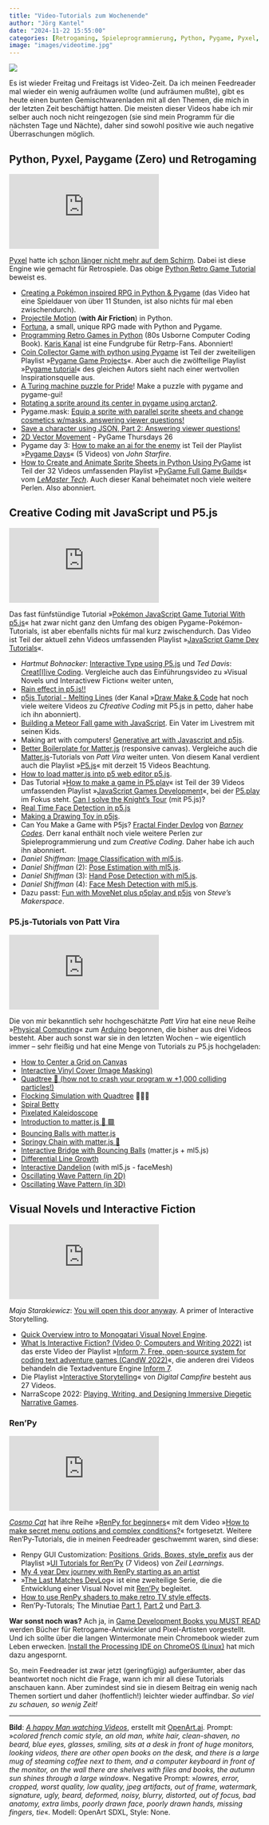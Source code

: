 ```yaml
---
title: "Video-Tutorials zum Wochenende"
author: "Jörg Kantel"
date: "2024-11-22 15:55:00"
categories: [Retrogaming, Spieleprogrammierung, Python, Pygame, Pyxel, Creative Coding, P5.js, Matter.js, P5.play, Arduino, Interactive Fiction, Monogatari, RenPy, Chromebook]
image: "images/videotime.jpg"
---
```


[![](images/videotime-b.jpg)](https://www.flickr.com/photos/schockwellenreiter/54150027652/)

Es ist wieder Freitag und Freitags ist Video-Zeit. Da ich meinen Feedreader mal wieder ein wenig aufräumen wollte (und aufräumen mußte), gibt es heute einen bunten Gemischtwarenladen mit all den Themen, die mich in der letzten Zeit beschäftigt hatten. Die meisten dieser Videos habe ich mir selber auch noch nicht reingezogen (sie sind mein Programm für die nächsten Tage und Nächte), daher sind sowohl positive wie auch negative Überraschungen möglich.

## Python, Pyxel, Paygame (Zero) und Retrogaming

<iframe class="if16_9" src="https://www.youtube.com/embed/Qg16VhEo2Qs?si=ZhDkcvo_pKltTIP1" title="YouTube video player" frameborder="0" allow="accelerometer; autoplay; clipboard-write; encrypted-media; gyroscope; picture-in-picture; web-share" referrerpolicy="strict-origin-when-cross-origin" allowfullscreen></iframe>

[Pyxel](http://cognitiones.kantel-chaos-team.de/multimedia/spieleprogrammierung/pyxel.html) hatte ich [schon länger nicht mehr auf dem Schirm](https://kantel.github.io/posts/2024081002_pyxel_tut_2/). Dabei ist diese Engine wie gemacht für Retrospiele. Das obige [Python Retro Game Tutorial](https://www.youtube.com/watch?v=Qg16VhEo2Qs) beweist es.

- [Creating a Pokémon inspired RPG in Python & Pygame](https://www.youtube.com/watch?v=fo4e3njyGy0) (das Video hat eine Spieldauer von über 11 Stunden, ist also nichts für mal eben zwischendurch).
- [Projectile Motion](https://www.youtube.com/watch?v=b9S_L1AaJNw) (**with Air Friction**) in Python.
- [Fortuna](https://www.youtube.com/watch?v=oJBMsGZkETE), a small, unique RPG made with Python and Pygame.
- [Programming Retro Games in Python](https://www.youtube.com/watch?v=3kdM9wyglnw) (80s Usborne Computer Coding Book). [Karis Kanal](https://www.youtube.com/@karilawler) ist eine Fundgrube für Retrp-Fans. Abonniert!
- [Coin Collector Game with python using Pygame](https://www.youtube.com/watch?v=_Rj3av74FHk) ist Teil der zweiteiligen Playlist »[Pygame Game Projects](https://www.youtube.com/playlist?list=PLncx5IhrlqK8lIDBOcP6hvspy0LRlS9eQ)«. Aber auch die zwölfteilige Playlist »[Pygame tutorial](https://www.youtube.com/playlist?list=PLncx5IhrlqK-u_T_fglOAzoblHl8n50FG)« des gleichen Autors sieht nach einer wertvollen Inspirationsquelle aus.
- [A Turing machine puzzle for Pride](https://www.youtube.com/watch?v=nD-e-zM0Y0Q)! Make a puzzle with pygame and pygame-gui!
- [Rotating a sprite around its center in pygame using arctan2](https://www.youtube.com/watch?v=HmEV55UYtlk).
- Pygame.mask: [Equip a sprite with parallel sprite sheets and change cosmetics w/masks, answering viewer questions!](https://www.youtube.com/watch?v=zyfbvP93g6k)
- [Save a character using JSON, Part 2: Answering viewer questions!](https://www.youtube.com/watch?v=0_r1L1_GZeI)
- [2D Vector Movement](https://www.youtube.com/watch?v=5Ui51gD3uRE) - PyGame Thursdays 26
- Pygame day 3: [How to make an ai for the enemy](https://www.youtube.com/watch?v=J3k4-tqy_kM) ist Teil der Playlist »[Pygame Days](https://www.youtube.com/playlist?list=PL_38rYkBIiiXh58Ku9gkVi3lOYIJ5_s3X)« (5 Videos) von *John Starfire*.
- [How to Create and Animate Sprite Sheets in Python Using PyGame](https://www.youtube.com/watch?v=cCGvkWjy6Hs) ist Teil der 32 Videos umfassenden Playlist »[PyGame Full Game Builds](https://www.youtube.com/playlist?list=PLsFyHm8kJsx32EFcsJNt5sDI_nKsanRUu)« vom *[LeMaster Tech](https://www.youtube.com/@lemastertech)*. Auch dieser Kanal beheimatet noch viele weitere Perlen. Also abonniert.

## Creative Coding mit JavaScript und P5.js

<iframe class="if16_9" src="https://www.youtube.com/embed/WPT2BmkFFyo?si=5jr-ca50in8jOqHe" title="YouTube video player" frameborder="0" allow="accelerometer; autoplay; clipboard-write; encrypted-media; gyroscope; picture-in-picture; web-share" referrerpolicy="strict-origin-when-cross-origin" allowfullscreen></iframe>

Das fast fünfstündige Tutorial »[Pokémon JavaScript Game Tutorial With p5.js](https://www.youtube.com/watch?v=WPT2BmkFFyo)« hat zwar nicht ganz den Umfang des obigen Pygame-Pokémon-Tutorials, ist aber ebenfalls nichts für mal kurz zwischendurch. Das Video ist Teil der aktuell zehn Videos umfassenden Playlist »[JavaScript Game Dev Tutorials](https://www.youtube.com/playlist?list=PLXKYLdkD1_a-lfXulF2-PBaHEtZIGrDF9)«.

- *Hartmut Bohnacker*: [Interactive Type using P5.js](https://www.youtube.com/watch?v=IrJDglM3Tvw) und *Ted Davis*: [Creat[l]ive Coding](https://www.youtube.com/watch?v=x3nvHL5uu7M). Vergleiche auch das Einführungsvideo zu »Visual Novels und Interactivew Fiction« weiter unten,
- [Rain effect in p5.js!!](https://www.youtube.com/watch?v=YQysSfaLDyo)
- [p5js Tutorial - Melting Lines](https://www.youtube.com/watch?v=ClalKvVUEfE) (der Kanal »[Draw Make & Code](https://www.youtube.com/@DrawMakeCode) hat noch viele weitere Videos zu *Cfreative Coding* mit P5.js in petto, daher habe ich ihn abonniert).
- [Building a Meteor Fall game with JavaScript](https://www.youtube.com/watch?v=o5CWxjV5Le8). Ein Vater im Livestrem mit seinen Kids.
- Making art with computers! [Generative art with Javascript and p5js](https://www.youtube.com/watch?v=6rRL-6WOBW8).
- [Better Boilerplate for Matter.js](https://www.youtube.com/watch?v=kdSDTaYY700&list=WL) (responsive canvas). Vergleiche auch die [Matter.js](https://brm.io/matter-js/)-Tutorials von *Patt Vira* weiter unten. Von diesem Kanal verdient auch die Playlist »[P5.js](https://www.youtube.com/playlist?list=PLxl8HNCwRbBT1bxgMRlGyxB7wjOmPF0zv)« mit derzeit 15 Videos Beachtung.
- [How to load matter.js into p5 web editor p5.js](https://www.youtube.com/watch?v=wcpmI8H_i8M).
- Das Tutorial »[How to make a game in P5.play](https://www.youtube.com/watch?v=5addy2G5DIc)« ist Teil der 39 Videos umfassenden Playlist »[JavaScript Games Development](https://www.youtube.com/playlist?list=PLoHS9P-kC-252Pd9MJD_ItfaVuYV2kTCE)«, bei der [P5.play](http://cognitiones.kantel-chaos-team.de/multimedia/spieleprogrammierung/p5play.html) im Fokus steht.
[Can I solve the Knight's Tour](https://www.youtube.com/watch?v=5HdKj0gk7n0) (mit P5.js)?
- [Real Time Face Detection in p5.js](https://www.youtube.com/watch?v=3yqANLRWGLo)
- [Making a Drawing Toy in p5js](https://www.youtube.com/watch?v=v7pgdgzqgiY).
- Can You Make a Game with P5js? [Fractal Finder Devlog](https://www.youtube.com/watch?v=FzKAc4ZZ5h0) von *[Barney Codes](https://www.youtube.com/@BarneyCodes)*. Derr kanal enthält noch viele weitere Perlen zur Spieleprogrammierung und zum *Creative Coding*. Daher habe ich auch ihn abonniert.
- *Daniel Shiffman*: [Image Classification with ml5.js](https://www.youtube.com/watch?v=pbjR20eTLVs).
- *Daniel Shiffman* (2): [Pose Estimation with ml5.js](https://www.youtube.com/watch?v=T99fNXTUUaQ).
- *Daniel Shiffman* (3): [Hand Pose Detection with ml5.js](https://www.youtube.com/watch?v=vfNHdVbE-l4).
- *Daniel Shiffman* (4): [Face Mesh Detection with ml5.js](https://www.youtube.com/watch?v=R5UZsIwPbJA).
- Dazu passt: [Fun with MoveNet plus p5play and p5js](https://www.youtube.com/watch?v=qEWi1V-q3aw) von *Steve's Makerspace*.

### P5.js-Tutorials von Patt Vira

<iframe class="if16_9" src="https://www.youtube.com/embed/gMMxPPYjlvI?si=OEjI71h8ew0aIcfi" title="YouTube video player" frameborder="0" allow="accelerometer; autoplay; clipboard-write; encrypted-media; gyroscope; picture-in-picture; web-share" referrerpolicy="strict-origin-when-cross-origin" allowfullscreen></iframe>

Die von mir bekanntlich sehr hochgeschätzte *Patt Vira* hat eine neue Reihe »[Physical Computing](https://www.youtube.com/playlist?list=PL0beHPVMklwhUxv_DNJ31M5BVrp6Y4SX4)« zum [Arduino](https://de.wikipedia.org/wiki/Arduino_(Plattform)) begonnen, die bisher aus drei Videos besteht. Aber auch sonst war sie in den letzten Wochen -- wie eigentlich immer -- sehr fleißig und hat eine Menge von Tutorials zu P5.js hochgeladen:

- [How to Center a Grid on Canvas](https://www.youtube.com/watch?v=iUOmjiA0FiY)
- [Interactive Vinyl Cover (Image Masking)](https://www.youtube.com/watch?v=o-kIFlK-6EM)
- [Quadtree 🌴 (how not to crash your program w +1,000 colliding particles!)](https://www.youtube.com/watch?v=7pxyIC_ZEwA)
- [Flocking Simulation with Quadtree](https://www.youtube.com/watch?v=AMugNCfP1NA) 🐤🐤🐤
- [Spiral Betty](https://www.youtube.com/watch?v=Z3PvLZYLW0U)
- [Pixelated Kaleidoscope](https://www.youtube.com/watch?v=OqYJNQbr_X4)
- [Introduction to matter.js 🔴 🟪](https://www.youtube.com/watch?v=cLXNxn5N-2Y)
- [Bouncing Balls with matter.js](https://www.youtube.com/watch?v=dTwz2q6yYeQ)
- [Springy Chain with matter.js 🔗](https://www.youtube.com/watch?v=sWUxWiJqocM)
- [Interactive Bridge with Bouncing Balls](https://www.youtube.com/watch?v=K7b5MEhPCuo) (matter.js + ml5.js)
- [Differential Line Growth](https://www.youtube.com/watch?v=1viK2qKuP-Y)
- [Interactive Dandelion](https://www.youtube.com/watch?v=FlBRSIz5AcQ) (with ml5.js - faceMesh)
- [Oscillating Wave Pattern (in 2D)](https://www.youtube.com/watch?v=MpDUW_bvihE)
- [Oscillating Wave Pattern (in 3D)](https://www.youtube.com/watch?v=8rBsaJcpItI)

## Visual Novels und Interactive Fiction

<iframe class="if16_9" src="https://www.youtube.com/embed/RKO7X7x2VFI?si=MKEy0OdCknMxlxNW" title="YouTube video player" frameborder="0" allow="accelerometer; autoplay; clipboard-write; encrypted-media; gyroscope; picture-in-picture; web-share" referrerpolicy="strict-origin-when-cross-origin" allowfullscreen></iframe>

*Maja Starakiewicz*: [You will open this door anyway](https://www.youtube.com/watch?v=RKO7X7x2VFI). A primer of Interactive Storytelling.

- [Quick Overview intro to Monogatari Visual Novel Engine](https://www.youtube.com/watch?v=byObSXXFAnM).
- [What Is Interactive Fiction? (Video 0; Computers and Writing 2022)](https://www.youtube.com/watch?v=Fk5A3jN1XRo) ist das erste Video der Playlist »[Inform 7: Free, open-source system for coding text adventure games (CandW 2022)](https://www.youtube.com/playlist?list=PLa8nPphL2gf2kdd6ciLcqK9jh6tF5nyFL)«, die anderen drei Videos behandeln die Textadventure Engine [Inform 7](https://de.wikipedia.org/wiki/Inform#Inform_7).
- Die Playlist »[Interactive Storytelling](https://www.youtube.com/playlist?list=PLv56ccuRlfo3ncXLO2uT2azOIFTJzc359)« von *Digital Campfire* besteht aus 27 Videos.
- NarraScope 2022: [Playing, Writing, and Designing Immersive Diegetic Narrative Games](https://www.youtube.com/watch?v=u5mMOsQDjJc).

### Ren'Py

<iframe class="if16_9" src="https://www.youtube.com/embed/0VS2EUN56dA?si=Jjzrl1PzSuq6Hkz6" title="YouTube video player" frameborder="0" allow="accelerometer; autoplay; clipboard-write; encrypted-media; gyroscope; picture-in-picture; web-share" referrerpolicy="strict-origin-when-cross-origin" allowfullscreen></iframe>

*[Cosmo Cat](https://www.youtube.com/@kosmocatua)* hat ihre Reihe »[RenPy for beginners](https://www.youtube.com/playlist?list=PL9xdFa4m3yaVaZNCFPBvpJZBn24CiCoiP)« mit dem Video »[How to make secret menu options and complex conditions?](https://www.youtube.com/watch?v=0VS2EUN56dA)« fortgesetzt. Weitere Ren'Py-Tutorials, die in meinen Feedreader geschwemmt waren, sind diese:

- Renpy GUI Customization: [Positions, Grids, Boxes, style_prefix](https://www.youtube.com/watch?v=vJiGoqBNOtc&list=WL) aus der Playlist »[UI Tutorials for Ren'Py](https://www.youtube.com/playlist?list=PLlZCSNfSKux3SoxaQAzvD-ba8pjCwTOnV) (7 Videos) von *Zeil Learnings*.
- [My 4 year Dev journey with RenPy starting as an artist](https://www.youtube.com/watch?v=EEcX8zt8mSs)
- »[The Last Matches DevLog](https://www.youtube.com/playlist?list=PL4zIG2yMKZfNgONaeQnXT2ZfbpIkTLgQO)« ist eine zweiteilige Serie, die die Entwicklung einer Visual Novel mit [Ren'Py](http://cognitiones.kantel-chaos-team.de/multimedia/spieleprogrammierung/renpy.html) begleitet.
- [How to use RenPy shaders to make retro TV style effects](https://www.youtube.com/watch?v=jLJTOLgpmdQ).
- Ren'Py-Tutorals; The Minutiae [Part 1](https://www.youtube.com/watch?v=kfyyC18K2ck), [Part 2](https://www.youtube.com/watch?v=SNxqEETWsyY) und [Part 3](https://www.youtube.com/watch?v=sdm6_9tKs9A).

**War sonst noch was?** Ach ja, in [Game Development Books you MUST READ](https://www.youtube.com/watch?v=mA79SSv_YEo) werden Bücher für Retrogame-Antwickler und Pixel-Artisten vorgestellt. Und ich sollte über die langen Wintermonate mein Chromebook wieder zum Leben erwecken. [Install the Processing IDE on ChromeOS (Linux)](https://www.youtube.com/watch?v=OteeRNblwxU) hat mich dazu angespornt.

So, mein Feedreader ist zwar jetzt (geringfügig) aufgeräumter, aber das beantwortet noch nicht die Frage, wann ich mir all diese Tutorials anschauen kann. Aber zumindest sind sie in diesem Beitrag ein wenig nach Themen sortiert und daher (hoffentlich!) leichter wieder auffindbar. *So viel zu schauen, so wenig Zeit!*

---

**Bild**: *[A happy Man watching Videos](https://www.flickr.com/photos/schockwellenreiter/54150027652/)*, erstellt mit [OpenArt.ai](https://openart.ai/). Prompt: »*colored french comic style, an old man, white hair, clean-shaven, no beard, blue eyes, glasses, smiling, sits at a desk in front of huge monitors, looking videos, there are other open books on the desk, and there is a large mug of steaming coffee next to them, and a computer keyboard in front of the monitor, on the wall there are shelves with files and books, the autumn sun shines through a large window*«. Negative Prompt: »*lowres, error, cropped, worst quality, low quality, jpeg artifacts, out of frame, watermark, signature, ugly, beard, deformed, noisy, blurry, distorted, out of focus, bad anatomy, extra limbs, poorly drawn face, poorly drawn hands, missing fingers, tie*«. Modell: OpenArt SDXL, Style: None.